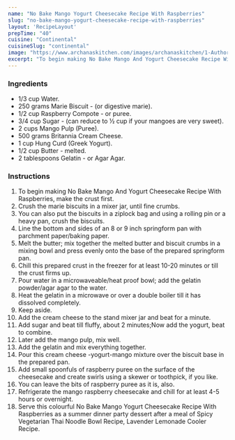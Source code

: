 ---
name: "No Bake Mango Yogurt Cheesecake Recipe With Raspberries"
slug: "no-bake-mango-yogurt-cheesecake-recipe-with-raspberries"
layout: 'RecipeLayout'
prepTime: "40"
cuisine: "Continental"
cuisineSlug: "continental"
image: "https://www.archanaskitchen.com/images/archanaskitchen/1-Author/Singh/No_Bake_Mango_and_Yogurt_Cheesecake_with_Raspberries.jpg"
excerpt: "To begin making No Bake Mango And Yogurt Cheesecake Recipe With Raspberries, make the crust first"
---

### Ingredients

- 1/3 cup Water.
- 250 grams Marie Biscuit - (or digestive marie).
- 1/2 cup Raspberry Compote - or puree.
- 3/4 cup Sugar - (can reduce to ½ cup if your mangoes are very sweet).
- 2 cups Mango Pulp (Puree).
- 500 grams Britannia Cream Cheese.
- 1 cup Hung Curd (Greek Yogurt).
- 1/2 cup Butter - melted.
- 2 tablespoons Gelatin - or Agar Agar.

### Instructions

1. To begin making No Bake Mango And Yogurt Cheesecake Recipe With Raspberries, make the crust first.
1. Crush the marie biscuits in a mixer jar, until fine crumbs.
1. You can also put the biscuits in a ziplock bag and using a rolling pin or a heavy pan, crush the biscuits.
1. Line the bottom and sides of an 8 or 9 inch springform pan with parchment paper/baking paper.
1. Melt the butter; mix together the melted butter and biscuit crumbs in a mixing bowl and press evenly onto the base of the prepared springform pan.
1. Chill this prepared crust in the freezer for at least 10-20 minutes or till the crust firms up.
1. Pour water in a microwaveable/heat proof bowl; add the gelatin powder/agar agar to the water.
1. Heat the gelatin in a microwave or over a double boiler till it has dissolved completely.
1. Keep aside.
1. Add the cream cheese to the stand mixer jar and beat for a minute.
1. Add sugar and beat till fluffy, about 2 minutes;Now add the yogurt, beat to combine.
1. Later add the mango pulp, mix well.
1. Add the gelatin and mix everything together.
1. Pour this cream cheese -yogurt-mango mixture over the biscuit base in the prepared pan.
1. Add small spoonfuls of raspberry puree on the surface of the cheesecake and create swirls using a skewer or toothpick, if you like.
1. You can leave the bits of raspberry puree as it is, also.
1. Refrigerate the mango raspberry cheesecake and chill for at least 4-5 hours or overnight.
1. Serve this colourful No Bake Mango Yogurt Cheesecake Recipe With Raspberries as a summer dinner party dessert after a meal of Spicy Vegetarian Thai Noodle Bowl Recipe, Lavender Lemonade Cooler Recipe.
